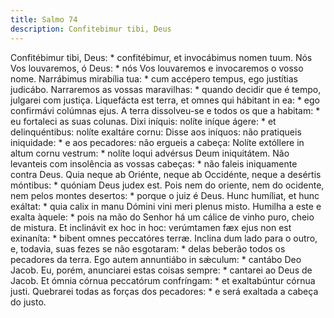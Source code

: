 ```yaml
---
title: Salmo 74
description: Confitebimur tibi, Deus
---
```


<div class="side-by-side not-content">
  <span>
    Confitébimur tibi, Deus: * confitébimur, et invocábimus nomen tuum.
  </span>
  <span>
    Nós Vos louvaremos, ó Deus: * nós Vos louvaremos e invocaremos o vosso nome.
  </span>
  <span>
    Narrábimus mirabília tua: * cum accépero tempus, ego justítias judicábo.
  </span>
  <span>
    Narraremos as vossas maravilhas: * quando decidir que é tempo, julgarei com
    justiça.
  </span>
  <span>
    Liquefácta est terra, et omnes qui hábitant in ea: * ego confirmávi colúmnas
    ejus.
  </span>
  <span>
    A terra dissolveu-se e todos os que a habitam: * eu fortaleci as suas
    colunas.
  </span>
  <span>
    Dixi iníquis: nolíte iníque ágere: * et delinquéntibus: nolíte exaltáre
    cornu:
  </span>
  <span>
    Disse aos iníquos: não pratiqueis iniquidade: * e aos pecadores: não ergueis
    a cabeça:
  </span>
  <span>
    Nolíte extóllere in altum cornu vestrum: * nolíte loqui advérsus Deum
    iniquitátem.
  </span>
  <span>
    Não levanteis com insolência as vossas cabeças: * não faleis iniquamente
    contra Deus.
  </span>
  <span>
    Quia neque ab Oriénte, neque ab Occidénte, neque a desértis móntibus: *
    quóniam Deus judex est.
  </span>
  <span>
    Pois nem do oriente, nem do ocidente, nem pelos montes desertos: * porque o
    juiz é Deus.
  </span>
  <span>
    Hunc humíliat, et hunc exáltat: * quia calix in manu Dómini vini meri plenus
    misto.
  </span>
  <span>
    Humilha a este e exalta àquele: * pois na mão do Senhor há um cálice de
    vinho puro, cheio de mistura.
  </span>
  <span>
    Et inclinávit ex hoc in hoc: verúmtamen fæx ejus non est exinaníta: * bibent
    omnes peccatóres terræ.
  </span>
  <span>
    Inclina dum lado para o outro, e, todavia, suas fezes se não esgotaram: *
    delas beberão todos os pecadores da terra.
  </span>
  <span>
    Ego autem annuntiábo in sǽculum: * cantábo Deo Jacob.
  </span>
  <span>
    Eu, porém, anunciarei estas coisas sempre: * cantarei ao Deus de Jacob.
  </span>
  <span>
    Et ómnia córnua peccatórum confríngam: * et exaltabúntur córnua justi.
  </span>
  <span>
    Quebrarei todas as forças dos pecadores: * e será exaltada a cabeça do
    justo.
  </span>
</div>
